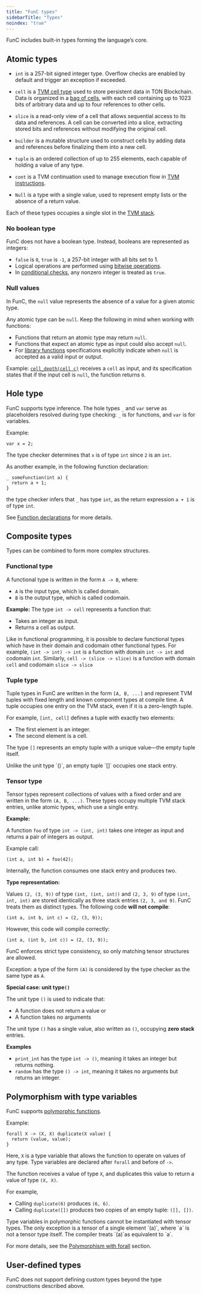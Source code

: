 ```yaml
---
title: "FunC types"
sidebarTitle: "Types"
noindex: "true"
---
```



FunC includes built-in types forming the language’s core.

## Atomic types

- `int` is a 257-bit signed integer type. Overflow checks are enabled by default and trigger an exception if exceeded.

- `cell` is a [TVM cell type](/foundations/whitepapers/tvm#1-1-3-preliminary-list-of-value-types) used to store persistent data in TON Blockchain. Data is organized in a [bag of cells](/tvm/serialization/boc), with each cell containing up to 1023 bits of arbitrary data and up to four references to other cells.

- `slice` is a read-only view of a cell that allows sequential access to its data and references. A cell can be converted into a slice, extracting stored bits and references without modifying the original cell.

- `builder` is a mutable structure used to construct cells by adding data and references before finalizing them into a new cell.

- `tuple` is an ordered collection of up to 255 elements, each capable of holding a value of any type.

- `cont` is a TVM continuation used to manage execution flow in [TVM instructions](/tvm/instructions).

- `Null`  is a type with a single value, used to represent empty lists or the absence of a return value.

Each of these types occupies a single slot in the [TVM stack](/foundations/whitepapers/tvm#1-1-tvm-is-a-stack-machine).

### No boolean type

FunC does not have a boolean type.
Instead, booleans are represented as integers:
- `false` is `0`, `true` is `-1`, a 257-bit integer with all bits set to 1.
- Logical operations are performed using [bitwise operations](/languages/func/operators).
- In [conditional checks](/languages/func/statements#conditional-statements), any nonzero integer is treated as `true`.

### Null values

In FunC, the `null` value represents the absence of a value for a given atomic type.

Any atomic type can be `null`. Keep the following in mind when working with functions:

- Functions that return an atomic type may return `null`.
- Functions that expect an atomic type as input could also accept `null`.
- For [library functions](/languages/func/stdlib) specifications explicitly indicate when `null` is accepted as a valid input or output.

Example: [`cell_depth(cell c)`](/languages/func/stdlib#cell-depth) receives a `cell` as input, and its specification states that if the input cell is `null`, the function returns `0`.

## Hole type

FunC supports type inference. The hole types `_` and `var` serve as placeholders resolved during type checking: `_` is for functions, and `var` is for variables.

Example:

```func
var x = 2;
```

The type checker determines that `x` is of type `int` since `2` is an `int`.

As another example, in the following function declaration:

```func
_ someFunction(int a) {
  return a + 1;
}
```

the type checker infers that `_` has type `int`, as the return expression `a + 1` is of type `int`.

See [Function declarations](/languages/func/functions#function-declaration) for more details.

## Composite types

Types can be combined to form more complex structures.

### Functional type

A functional type is written in the form `A -> B`, where:
- `A` is the input type, which is called domain.
- `B` is the output type, which is called codomain.

**Example:**
The type `int -> cell` represents a function that:
- Takes an integer as input.
- Returns a cell as output.

Like in functional programming, it is possible to declare functional types which have in their domain and codomain other functional types.
For example, `(int -> int) -> int` is a function with domain `int -> int` and codomain `int`.
Similarly, `cell -> (slice -> slice)` is a function with domain `cell` and codomain `slice -> slice`

### Tuple type

Tuple types in FunC are written in the form `[A, B, ...]` and represent TVM tuples with fixed length and known component types at compile time. A tuple occupies one entry on the TVM stack, even if it is a zero-length tuple.

For example, `[int, cell]` defines a tuple with exactly two elements:
- The first element is an integer.
- The second element is a cell.

The type `[]` represents an empty tuple with a unique value—the empty tuple itself.

<Aside>
  Unlike the unit type `()`, an empty tuple `[]` occupies one stack entry.
</Aside>

### Tensor type

Tensor types represent collections of values with a fixed order and are written in the form `(A, B, ...)`.
These types occupy multiple TVM stack entries, unlike atomic types, which use a single entry.

**Example:**

A function `foo` of type `int -> (int, int)` takes one integer as input and returns a pair of integers as output.

Example call:
```
(int a, int b) = foo(42);
```
Internally, the function consumes one stack entry and produces two.

**Type representation:**

Values `(2, (3, 9))` of type `(int, (int, int))` and `(2, 3, 9)` of type `(int, int, int)` are stored identically as three stack entries `(2, 3, and 9)`.
FunC treats them as distinct types.
The following code **will not compile**:

```func
(int a, int b, int c) = (2, (3, 9));
```
However, this code will compile correctly:

```func
(int a, (int b, int c)) = (2, (3, 9));
```

FunC enforces strict type consistency, so only matching tensor structures are allowed.

<Aside>

Exception: a type of the form `(A)` is considered by the type checker as the same type as `A`.

</Aside>

**Special case: unit type`()`**

The unit type `()` is used to indicate that:
- A function does not return a value or
- A function takes no arguments

The unit type `()` has a single value, also written as `()`, occupying **zero stack** entries.

**Examples**
- `print_int` has the type `int -> ()`, meaning it takes an integer but returns nothing.
- `random` has the type `() -> int`, meaning it takes no arguments but returns an integer.


## Polymorphism with type variables

FunC supports [polymorphic functions](https://en.wikipedia.org/wiki/Polymorphism_(computer_science)).

Example:

```func
forall X -> (X, X) duplicate(X value) {
  return (value, value);
}
```

Here, `X` is a type variable that allows the function to operate on values of any type. Type variables are declared after `forall` and before of `->`.

The function receives a value of type `X`, and duplicates this value to return a value of type `(X, X)`.

For example,

- Calling `duplicate(6)` produces `(6, 6)`.
- Calling `duplicate([])` produces two copies of an empty tuple: `([], [])`.

<Aside>
  Type variables in polymorphic functions cannot be instantiated with tensor types.
  The only exception is a tensor of a single element `(a)`, where `a` is not a tensor type itself. The compiler treats `(a)`as equivalent to `a`.
</Aside>

For more details, see the [Polymorphism with forall](/languages/func/functions#polymorphism-with-forall) section.

## User-defined types

FunC does not support defining custom types beyond the type constructions described above.


